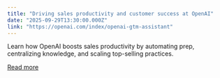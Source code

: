 ```yaml
---
title: "Driving sales productivity and customer success at OpenAI"
date: "2025-09-29T13:30:00.000Z"
link: "https://openai.com/index/openai-gtm-assistant"
---
```


Learn how OpenAI boosts sales productivity by automating prep, centralizing knowledge, and scaling top-selling practices.

[Read more](https://openai.com/index/openai-gtm-assistant)
